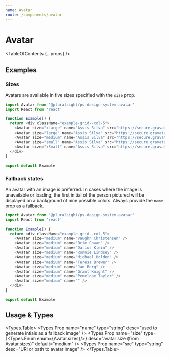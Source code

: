 ```yaml
---
name: Avatar
route: /components/avatar
---
```




# Avatar

<TableOfContents {...props} />

## Examples

### Sizes

Avatars are available in five sizes specified with the `size` prop.

```typescript
import Avatar from '@pluralsight/ps-design-system-avatar'
import React from 'react'

function Example() {
  return <div className="example-grid--col-5">
    <Avatar size="xLarge" name="Assis Silva" src="https://secure.gravatar.com/avatar/0f792a763ebf08411c7f566079e4adc7?s=400"  />
    <Avatar size="large" name="Assis Silva" src="https://secure.gravatar.com/avatar/0f792a763ebf08411c7f566079e4adc7?s=400"  />
    <Avatar size="medium" name="Assis Silva" src="https://secure.gravatar.com/avatar/0f792a763ebf08411c7f566079e4adc7?s=400"  />
    <Avatar size="small" name="Assis Silva" src="https://secure.gravatar.com/avatar/0f792a763ebf08411c7f566079e4adc7?s=400"  />
    <Avatar size="xSmall" name="Assis Silva" src="https://secure.gravatar.com/avatar/0f792a763ebf08411c7f566079e4adc7?s=400"  />
  </div>
}

export default Example
```

### Fallback states

An avatar with an image is preferred. In cases where the image is unavailable or loading, the first initial of the person pictured will be displayed on a background of nine possible colors. Always provide the `name` prop as a fallback.

```typescript
import Avatar from '@pluralsight/ps-design-system-avatar'
import React from 'react'

function Example() {
  return <div className="example-grid--col-5">
    <Avatar size="medium" name="Vaughn Christensen" />
    <Avatar size="medium" name="Brie Cowan" />
    <Avatar size="medium" name="Darius Klein" />
    <Avatar size="medium" name="Ronnie Lindsey" />
    <Avatar size="medium" name="Michael Holden" />
    <Avatar size="medium" name="Teresa Brewer" />
    <Avatar size="medium" name="Jan Berg" />
    <Avatar size="medium" name="Grant Knight" />
    <Avatar size="medium" name="Penelope Taylor" />
    <Avatar size="medium" name="" />
  </div>
}

export default Example
```


## Usage & Types

<Usage install="npm install @pluralsight/ps-design-system-avatar"
  import="import Avatar from '@pluralsight/ps-design-system-avatar'"
  packageName="avatar"
  />

<Types.Table>
  <Types.Prop name="name" type="string" desc="used to generate intials as a fallback image" />
  <Types.Prop name="size" type={<Types.Enum enum={Avatar.sizes}/>} desc="avatar size (from Avatar.sizes)" default="medium" />
  <Types.Prop name="src" type="string" desc="URI or path to avatar image" />
</Types.Table>

